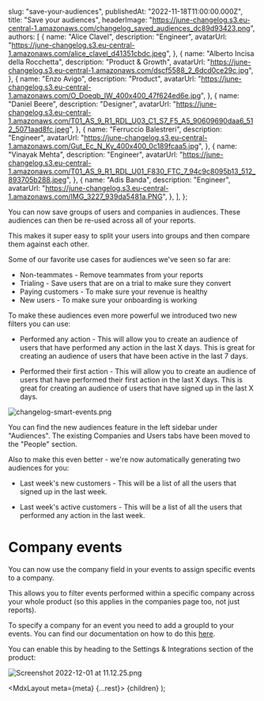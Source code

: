 
  slug: "save-your-audiences",
  publishedAt: "2022-11-18T11:00:00.000Z",
  title: "Save your audiences",
  headerImage:
    "https://june-changelog.s3.eu-central-1.amazonaws.com/changelog_saved_audiences_dc89d93423.png",
  authors: [
    {
      name: "Alice Clavel",
      description: "Engineer",
      avatarUrl:
        "https://june-changelog.s3.eu-central-1.amazonaws.com/alice_clavel_d41351cbdc.jpeg",
    },
    {
      name: "Alberto Incisa della Rocchetta",
      description: "Product & Growth",
      avatarUrl:
        "https://june-changelog.s3.eu-central-1.amazonaws.com/dscf5588_2_6dcd0ce29c.jpg",
    },
    {
      name: "Enzo Avigo",
      description: "Product",
      avatarUrl:
        "https://june-changelog.s3.eu-central-1.amazonaws.com/O_Doeqb_IW_400x400_47f624ed6e.jpg",
    },
    {
      name: "Daniel Beere",
      description: "Designer",
      avatarUrl:
        "https://june-changelog.s3.eu-central-1.amazonaws.com/T01_AS_9_R1_RDL_U03_C1_S7_F5_A5_90609690daa6_512_5071aad8fc.jpeg",
    },
    {
      name: "Ferruccio Balestreri",
      description: "Engineer",
      avatarUrl:
        "https://june-changelog.s3.eu-central-1.amazonaws.com/Gut_Ec_N_Ky_400x400_0c189fcaa5.jpg",
    },
    {
      name: "Vinayak Mehta",
      description: "Engineer",
      avatarUrl:
        "https://june-changelog.s3.eu-central-1.amazonaws.com/T01_AS_9_R1_RDL_U01_F830_FTC_7_94c9c8095b13_512_893705b288.jpeg",
    },
    {
      name: "Adis Banda",
      description: "Engineer",
      avatarUrl:
        "https://june-changelog.s3.eu-central-1.amazonaws.com/IMG_3227_939da5481a.PNG",
    },
  ],
};

You can now save groups of users and companies in audiences. These audiences can then be re-used across all of your reports.

This makes it super easy to split your users into groups and then compare them against each other.

Some of our favorite use cases for audiences we've seen so far are:

- Non-teammates - Remove teammates from your reports
- Trialing - Save users that are on a trial to make sure they convert
- Paying customers - To make sure your revenue is healthy
- New users - To make sure your onboarding is working

To make these audiences even more powerful we introduced two new filters you can use:

- Performed any action - This will allow you to create an audience of users that have performed any action in the last X days. This is great for creating an audience of users that have been active in the last 7 days.

- Performed their first action - This will allow you to create an audience of users that have performed their first action in the last X days. This is great for creating an audience of users that have signed up in the last X days.

![changelog-smart-events.png](https://june-changelog.s3.eu-central-1.amazonaws.com/changelog_smart_events_654085f982.png)

You can find the new audiences feature in the left sidebar under "Audiences". The existing Companies and Users tabs have been moved to the "People" section.

Also to make this even better - we're now automatically generating two audiences for you:

- Last week's new customers - This will be a list of all the users that signed up in the last week.

- Last week's active customers - This will be a list of all the users that performed any action in the last week.

# Company events

You can now use the company field in your events to assign specific events to a company.

This allows you to filter events performed within a specific company across your whole product (so this applies in the companies page too, not just reports).

To specify a company for an event you need to add a groupId to your events. You can find our documentation on how to do this [here](https://help.june.so/en/articles/5988339-why-when-to-adopt-groups).

You can enable this by heading to the Settings & Integrations section of the product:

![Screenshot 2022-12-01 at 11.12.25.png](https://june-changelog.s3.eu-central-1.amazonaws.com/Screenshot_2022_12_01_at_11_12_25_a17b5f8a95.png)

  <MdxLayout meta={meta} {...rest}>
    {children}
  </MdxLayout>
);
